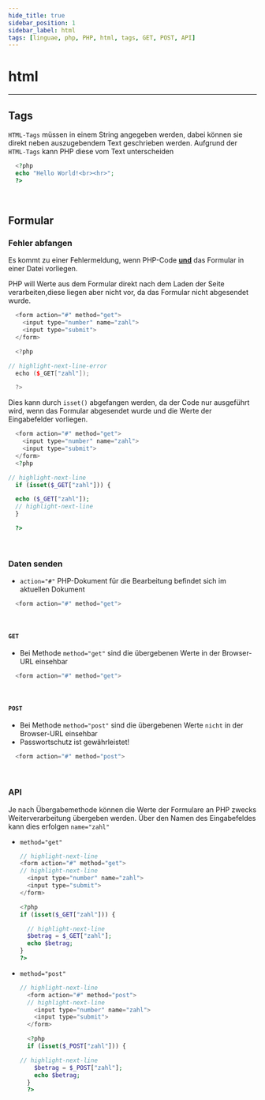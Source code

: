 ```yaml
---
hide_title: true
sidebar_position: 1
sidebar_label: html
tags: [linguae, php, PHP, html, tags, GET, POST, API]
---
```


<CardHeading>

  # html
</CardHeading>

---

<CardChapter>

  ## Tags

`HTML-Tags` müssen in einem String angegeben werden, dabei können sie direkt neben auszugebendem Text geschrieben werden. Aufgrund der `HTML-Tags` kann PHP diese vom Text unterscheiden
```php 
  <?php
  echo "Hello World!<br><hr>";
  ?>
```

</CardChapter>
<br/>


<CardHeading>

  ## Formular 
</CardHeading>


<CardChapter>

  ### Fehler abfangen

Es kommt zu einer Fehlermeldung, wenn PHP-Code <b><u>und</u></b> das Formular in einer Datei vorliegen.

PHP will Werte aus dem Formular direkt nach dem Laden der Seite verarbeiten,diese liegen aber nicht vor, 
da das Formular nicht abgesendet wurde.

```cpp 
  <form action="#" method="get">
    <input type="number" name="zahl">
    <input type="submit">
  </form>

  <?php

// highlight-next-line-error
  echo ($_GET["zahl"]);

  ?>
```
  
Dies kann durch `isset()` abgefangen werden, da der Code nur ausgeführt wird, wenn 
das Formular abgesendet wurde und die Werte der Eingabefelder vorliegen.

```php 
  <form action="#" method="get">
    <input type="number" name="zahl">
    <input type="submit">
  </form>
  <?php

// highlight-next-line
  if (isset($_GET["zahl"])) {

  echo ($_GET["zahl"]);
  // highlight-next-line
  }

  ?>
```

</CardChapter>
<br/>

<CardChapter>

  ### Daten senden

- `action="#"` PHP-Dokument für die Bearbeitung befindet sich im aktuellen Dokument
```php 
  <form action="#" method="get">
```

</CardChapter>
<br/>

<CardChapter>

  #### `GET`

- Bei Methode `method="get"` sind die übergebenen Werte in der Browser-URL einsehbar
```php 
  <form action="#" method="get">
```

</CardChapter>
<br/>

<CardChapter>

  #### `POST`

- Bei Methode `method="post"` sind die übergebenen Werte `nicht` in der Browser-URL einsehbar
- Passwortschutz ist gewährleistet!
```php 
  <form action="#" method="post">
```

</CardChapter>
<br/>

<CardChapter>

  ### API

Je nach Übergabemethode können die Werte der Formulare an PHP zwecks Weiterverarbeitung übergeben werden.
Über den Namen des Eingabefeldes kann dies erfolgen `name="zahl"` 
- `method="get"`
  
  ```php 
  // highlight-next-line
  <form action="#" method="get">
  // highlight-next-line
    <input type="number" name="zahl">
    <input type="submit">
  </form>

  <?php
  if (isset($_GET["zahl"])) {

    // highlight-next-line
    $betrag = $_GET["zahl"];
    echo $betrag;
  }
  ?>
  ```
  
- `method="post"`
  ```php
  // highlight-next-line
    <form action="#" method="post">
    // highlight-next-line
      <input type="number" name="zahl">
      <input type="submit">
    </form>

    <?php
    if (isset($_POST["zahl"])) {

  // highlight-next-line
      $betrag = $_POST["zahl"];
      echo $betrag;
    }
    ?>
  ```

</CardChapter>
<br/>